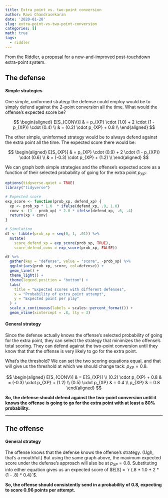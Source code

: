 ```yaml
---
title: Extra point vs. two-point conversion
author: Ravi Chandrasekaran
date: '2020-01-20'
slug: extra-point-vs-two-point-conversion
categories: []
math: true
tags:
  - riddler
---
```



From the Riddler, a [proposal](https://fivethirtyeight.com/features/can-you-track-the-delirious-ducks/) 
for a new-and-improved post-touchdown extra-point system. 

## The defense
#### Simple strategies
One simple, uniformed strategy the defense could employ would be to simply
defend against the 2-point conversion all the time. What would the offense's
expected score be?

$$
\begin{aligned}
E[S_{CONV}] & = p_{XP} \cdot (1.0) + 2 \cdot (1 - p_{XP}) \cdot (0.4) \\
& = (0.2) \cdot p_{XP} +  0.8 \\
\end{aligned}
$$


The other simple, uninformed strategy would be to always defend against the
extra point all the time. The expected score there would be:

$$
\begin{aligned}
E[S_{XP}] & = p_{XP} \cdot (0.9) + 2 \cdot (1 - p_{XP}) \cdot (0.6) \\
& = (-0.3) \cdot p_{XP} + (1.2) \\
\end{aligned}
$$

We can graph both simple strategies and the offense's expected score as a 
function of their selected probability of going for the extra point $p_{XP}$:

```r
options(tidyverse.quiet = TRUE)
library("tidyverse")
```


```r
# Expected score
exp_score <- function(prob_xp, defend_xp) {
  xp <- prob_xp * 1.0  * ifelse(defend_xp, .9, 1.0) 
  conv <- (1 - prob_xp) * 2.0 * ifelse(defend_xp, .6, .4)
  return(xp + conv)
}

# Simulation
df <- tibble(prob_xp = seq(0, 1, .01)) %>%
  mutate(
    score_defend_xp = exp_score(prob_xp, TRUE),
    score_defend_conv = exp_score(prob_xp, FALSE))
```

```r
df %>%
  gather(key = "defense", value = "score", -prob_xp) %>%
  ggplot(aes(prob_xp, score, col=defense)) +
  geom_line() +
  theme_light() +
  theme(legend.position = "bottom") +
  labs(
    title = "Expected scores with different defenses",
    x = "Probability of extra point attempt",
    y = "Expected point per play"
  ) +
  scale_x_continuous(labels = scales::percent_format()) +
  geom_vline(xintercept = .8, lty = 3)

```


#### General strategy
Since the defense actually knows the offense's selected probability of
going for the extra point, they can select the strategy that minimizes 
the offense's total scoring. They can defend against the two-point 
conversion until they know that that the offense is very likely to go
for the extra point. 

What's the threshold? We can set the two scoring equations equal, and 
that will give us the threshold at which we should change tack: $p_{XP} = 0.8$.

$$
\begin{aligned}
E[S_{CONV}] & = E[S_{XP}] \\
(0.2) \cdot p_{XP} +  0.8 & = (-0.3) \cdot p_{XP} + (1.2) \\
(0.5) \cdot p_{XP} & = 0.4 \\
p_{XP} & = 0.8
\end{aligned}
$$



**So, the defense should defend against the two-point conversion until it 
knows the offense is going to go for the extra point with at least a 80% 
probability.**

---

## The offense

#### General strategy
The offense knows that the defense knows the offense's strategy. (Ugh, that's 
a mouthful.) But using the same graph above, the maximum expected score under
the defense's approach will also be at $p_{XP} = 0.8$. Substituting into either
equation gives us an expected score of $E[S] = `r {.8 * 1.0 + 2 * (1 - .8) * 0.4}`$.

**So, the offense should consistently send in a probability of 0.8, expecting to
score 0.96 points per attempt.**

